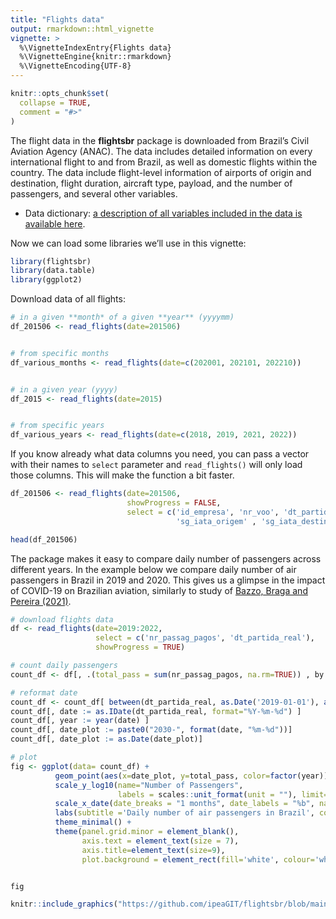 ```yaml
---
title: "Flights data"
output: rmarkdown::html_vignette
vignette: >
  %\VignetteIndexEntry{Flights data}
  %\VignetteEngine{knitr::rmarkdown}
  %\VignetteEncoding{UTF-8}
---
```


```r
knitr::opts_chunk$set(
  collapse = TRUE,
  comment = "#>"
)
```

The flight data in the **flightsbr** package is downloaded from Brazil’s Civil Aviation Agency (ANAC). The data includes detailed information on every international flight to and from Brazil, as well as domestic flights within the country. The data include flight-level information of airports of origin and destination, flight duration, aircraft  type, payload, and the number of passengers, and several other variables. 

- Data dictionary: [a description of all variables included in the data is available here](https://www.gov.br/anac/pt-br/assuntos/regulados/empresas-aereas/Instrucoes-para-a-elaboracao-e-apresentacao-das-demonstracoes-contabeis/descricao-de-variaveis).


Now we can load some libraries we'll use in this vignette:

```r
library(flightsbr)
library(data.table)
library(ggplot2)

```

Download data of all flights:

```r
# in a given **month* of a given **year** (yyyymm)
df_201506 <- read_flights(date=201506)


# from specific months
df_various_months <- read_flights(date=c(202001, 202101, 202210))


# in a given year (yyyy)
df_2015 <- read_flights(date=2015)


# from specific years
df_various_years <- read_flights(date=c(2018, 2019, 2021, 2022))

```


If you know already what data columns you need, you can pass a vector with their names to `select` parameter and `read_flights()` will only load those columns. This will make the function a bit faster. 

```r
df_201506 <- read_flights(date=201506, 
                          showProgress = FALSE,
                          select = c('id_empresa', 'nr_voo', 'dt_partida_real',
                                     'sg_iata_origem' , 'sg_iata_destino'))

head(df_201506)
```

The package makes it easy to compare daily number of passengers across different years. In the example below we compare daily number of air passengers in Brazil in 2019 and 2020. This gives us a glimpse in the impact of COVID-19 on Brazilian aviation, similarly to study of [Bazzo, Braga and Pereira (2021)](https://osf.io/cwa9m/).


```r
# download flights data
df <- read_flights(date=2019:2022, 
                   select = c('nr_passag_pagos', 'dt_partida_real'),
                   showProgress = TRUE)

# count daily passengers
count_df <- df[, .(total_pass = sum(nr_passag_pagos, na.rm=TRUE)) , by = dt_partida_real]

# reformat date
count_df <- count_df[ between(dt_partida_real, as.Date('2019-01-01'), as.Date('2022-12-31')) ]
count_df[, date := as.IDate(dt_partida_real, format="%Y-%m-%d") ]
count_df[, year := year(date) ]
count_df[, date_plot := paste0("2030-", format(date, "%m-%d"))]
count_df[, date_plot := as.Date(date_plot)]

# plot
fig <- ggplot(data= count_df) + 
          geom_point(aes(x=date_plot, y=total_pass, color=factor(year)), alpha=.4, size=1) +
          scale_y_log10(name="Number of Passengers", 
                        labels = scales::unit_format(unit = ""), limit=c(1000,NA)) +
          scale_x_date(date_breaks = "1 months", date_labels = "%b", name = 'Month') +
          labs(subtitle ='Daily number of air passengers in Brazil', color = "Legend") +
          theme_minimal() +
          theme(panel.grid.minor = element_blank(),
                axis.text = element_text(size = 7),
                axis.title=element_text(size=9),
                plot.background = element_rect(fill='white', colour='white'))


fig

```

```r
knitr::include_graphics("https://github.com/ipeaGIT/flightsbr/blob/main/inst/img/vig_output_flights.png?raw=true")
```
